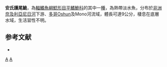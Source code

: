 {{Speciesbox 
| taxon = Phractura ansorgii
| status = NE
| status_system = IUCN3.1
| authority = [[Boulenger|Boulenger]], 1902
| synonyms = *''Phractura ansorgei'',Boulenger, 1901 
}}
'''安氏護尾鮠'''，為[[輻鰭魚綱|輻鰭魚綱]][[鯰形目|鯰形目]][[平鰭鮠科|平鰭鮠科]]的其中一[[種|種]]，為熱帶淡水魚，分布於[[非洲|非洲]][[奈及利亞|奈及利亞]][[尼日河|尼日河]]下游、[[多哥|多哥]]Oshun及Mono河流域，體長可達9公分，棲息在底層水域，生活習性不明。

==参考文献==
*{{FishBase_species|genus=Phractura|species=ansorgii|year=2014|month=10}}

{{Taxonbar}}

[[Category:1902年描述的鱼类|A]]
[[Category:護尾鮠屬|A]]